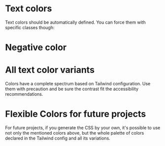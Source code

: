 
<Meta of={ColorsStories} />

# Text colors

Text colors should be automatically defined. You can force them with specific classes though:

<Canvas of={ColorsStories.TextColors} />

# Negative color

<Canvas of={ColorsStories.NegativeColor} />

# All text color variants

Colors have a complete spectrum based on Tailwind configuration. Use them with precaution and be sure the contrast fit the accessibility recommendations.

<Canvas of={ColorsStories.AllColorVariantsDefault} />

<Canvas of={ColorsStories.AllColorVariantsPrimary} />

# Flexible Colors for future projects

For future projects, if you generate the CSS by your own, it's possible to use not only the mentioned colors above, but the whole palette of colors declared in the Tailwind config and all its variations.

<Canvas of={ColorsStories.FlexibleColors} />
